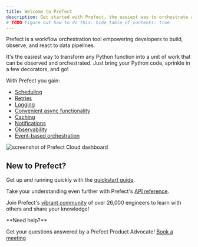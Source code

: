 ```yaml
---
title: Welcome to Prefect
description: Get started with Prefect, the easiest way to orchestrate and observe your data pipelines
# TODO Figure out how to do this: hide_table_of_contents: true
---
```


Prefect is a workflow orchestration tool empowering developers to build, observe, and react to data pipelines.

It's the easiest way to transform any Python function into a unit of work that can be observed and orchestrated. Just bring your Python code, sprinkle in a few decorators, and go!

With Prefect you gain:

* [Scheduling](/3.0rc/deploy/serve-flows/add-schedules)
* [Retries](/3.0rc/develop/write-tasks/index#task-arguments)
* [Logging](/3.0rc/develop/observe-workflows/logging/) 
* [Convenient async functionality](/3.0rc/develop/write-tasks/use-task-runners/#task-runners)
* [Caching](/3.0rc/develop/write-tasks/index#caching)
* [Notifications](/3.0rc/react/events/automations-triggers/)
* [Observability](/3.0rc/manage/cloud/connect-to-cloud/index)
* [Event-based orchestration](/3.0rc/react/events/webhook-triggers)

![screenshot of Prefect Cloud dashboard](/3.0rc/img/ui/cloud-dashboard.png)

## New to Prefect?

Get up and running quickly with the [quickstart guide](/3.0rc/get-started/quickstart/).

Take your understanding even further with Prefect's [API reference](/3.0rc/api-ref/).

Join Prefect's [vibrant community](/contribute/index/) of over 26,000 engineers to learn with others and share your knowledge!

<Tip>
**Need help?**

Get your questions answered by a Prefect Product Advocate! [Book a meeting](https://calendly.com/prefect-experts/prefect-product-advocates?utm_campaign=prefect_docs_cloud&utm_content=prefect_docs&utm_medium=docs&utm_source=docs)
</Tip>
